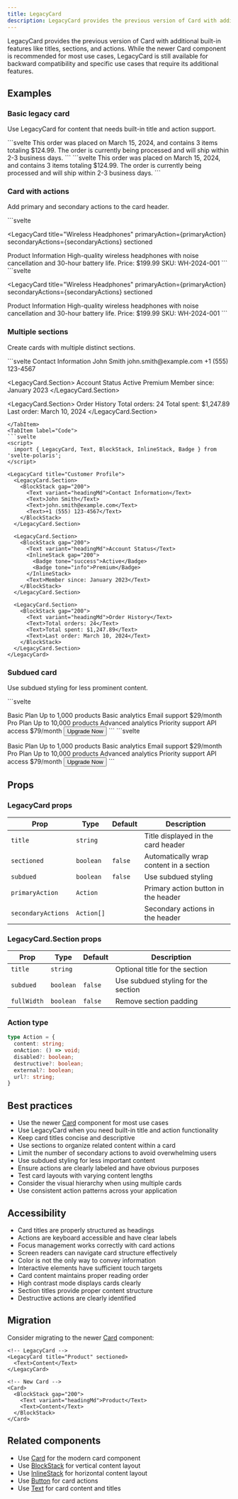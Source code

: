 ```yaml
---
title: LegacyCard
description: LegacyCard provides the previous version of Card with additional features like titles, sections, and actions.
---
```



LegacyCard provides the previous version of Card with additional built-in features like titles, sections, and actions. While the newer Card component is recommended for most use cases, LegacyCard is still available for backward compatibility and specific use cases that require its additional features.

## Examples

### Basic legacy card

Use LegacyCard for content that needs built-in title and action support.

<Tabs>
<TabItem label="Preview">
```svelte
<script>
  import { LegacyCard, Text } from 'svelte-polaris';
</script>

<LegacyCard title="Order details" sectioned>
  <Text>
    This order was placed on March 15, 2024, and contains 3 items totaling $124.99. 
    The order is currently being processed and will ship within 2-3 business days.
  </Text>
</LegacyCard>
```
</TabItem>
<TabItem label="Code">
```svelte
<script>
  import { LegacyCard, Text } from 'svelte-polaris';
</script>

<LegacyCard title="Order details" sectioned>
  <Text>
    This order was placed on March 15, 2024, and contains 3 items totaling $124.99. 
    The order is currently being processed and will ship within 2-3 business days.
  </Text>
</LegacyCard>
```
</TabItem>
</Tabs>

### Card with actions

Add primary and secondary actions to the card header.

<Tabs>
<TabItem label="Preview">
```svelte
<script>
  import { LegacyCard, Text, BlockStack } from 'svelte-polaris';
  
  function handleEdit() {
    console.log('Edit product');
  }
  
  function handleDuplicate() {
    console.log('Duplicate product');
  }
  
  function handleDelete() {
    console.log('Delete product');
  }
  
  const primaryAction = {
    content: 'Edit product',
    onAction: handleEdit
  };
  
  const secondaryActions = [
    {
      content: 'Duplicate',
      onAction: handleDuplicate
    },
    {
      content: 'Delete',
      onAction: handleDelete,
      destructive: true
    }
  ];
</script>

<LegacyCard 
  title="Wireless Headphones" 
  primaryAction={primaryAction}
  secondaryActions={secondaryActions}
  sectioned
>
  <BlockStack gap="200">
    <Text variant="headingMd">Product Information</Text>
    <Text>High-quality wireless headphones with noise cancellation and 30-hour battery life.</Text>
    <Text>Price: $199.99</Text>
    <Text>SKU: WH-2024-001</Text>
  </BlockStack>
</LegacyCard>
```
</TabItem>
<TabItem label="Code">
```svelte
<script>
  import { LegacyCard, Text, BlockStack } from 'svelte-polaris';
  
  function handleEdit() {
    console.log('Edit product');
  }
  
  function handleDuplicate() {
    console.log('Duplicate product');
  }
  
  function handleDelete() {
    console.log('Delete product');
  }
  
  const primaryAction = {
    content: 'Edit product',
    onAction: handleEdit
  };
  
  const secondaryActions = [
    {
      content: 'Duplicate',
      onAction: handleDuplicate
    },
    {
      content: 'Delete',
      onAction: handleDelete,
      destructive: true
    }
  ];
</script>

<LegacyCard 
  title="Wireless Headphones" 
  primaryAction={primaryAction}
  secondaryActions={secondaryActions}
  sectioned
>
  <BlockStack gap="200">
    <Text variant="headingMd">Product Information</Text>
    <Text>High-quality wireless headphones with noise cancellation and 30-hour battery life.</Text>
    <Text>Price: $199.99</Text>
    <Text>SKU: WH-2024-001</Text>
  </BlockStack>
</LegacyCard>
```
</TabItem>
</Tabs>

### Multiple sections

Create cards with multiple distinct sections.

<Tabs>
<TabItem label="Preview">
```svelte
<script>
  import { LegacyCard, Text, BlockStack, InlineStack, Badge } from 'svelte-polaris';
</script>

<LegacyCard title="Customer Profile">
  <LegacyCard.Section>
    <BlockStack gap="200">
      <Text variant="headingMd">Contact Information</Text>
      <Text>John Smith</Text>
      <Text>john.smith@example.com</Text>
      <Text>+1 (555) 123-4567</Text>
    </BlockStack>
  </LegacyCard.Section>
  
  <LegacyCard.Section>
    <BlockStack gap="200">
      <Text variant="headingMd">Account Status</Text>
      <InlineStack gap="200">
        <Badge tone="success">Active</Badge>
        <Badge tone="info">Premium</Badge>
      </InlineStack>
      <Text>Member since: January 2023</Text>
    </BlockStack>
  </LegacyCard.Section>
  
  <LegacyCard.Section>
    <BlockStack gap="200">
      <Text variant="headingMd">Order History</Text>
      <Text>Total orders: 24</Text>
      <Text>Total spent: $1,247.89</Text>
      <Text>Last order: March 10, 2024</Text>
    </BlockStack>
  </LegacyCard.Section>
</LegacyCard>
```
</TabItem>
<TabItem label="Code">
```svelte
<script>
  import { LegacyCard, Text, BlockStack, InlineStack, Badge } from 'svelte-polaris';
</script>

<LegacyCard title="Customer Profile">
  <LegacyCard.Section>
    <BlockStack gap="200">
      <Text variant="headingMd">Contact Information</Text>
      <Text>John Smith</Text>
      <Text>john.smith@example.com</Text>
      <Text>+1 (555) 123-4567</Text>
    </BlockStack>
  </LegacyCard.Section>
  
  <LegacyCard.Section>
    <BlockStack gap="200">
      <Text variant="headingMd">Account Status</Text>
      <InlineStack gap="200">
        <Badge tone="success">Active</Badge>
        <Badge tone="info">Premium</Badge>
      </InlineStack>
      <Text>Member since: January 2023</Text>
    </BlockStack>
  </LegacyCard.Section>
  
  <LegacyCard.Section>
    <BlockStack gap="200">
      <Text variant="headingMd">Order History</Text>
      <Text>Total orders: 24</Text>
      <Text>Total spent: $1,247.89</Text>
      <Text>Last order: March 10, 2024</Text>
    </BlockStack>
  </LegacyCard.Section>
</LegacyCard>
```
</TabItem>
</Tabs>

### Subdued card

Use subdued styling for less prominent content.

<Tabs>
<TabItem label="Preview">
```svelte
<script>
  import { LegacyCard, Text, BlockStack, Button } from 'svelte-polaris';
  
  function handleUpgrade() {
    console.log('Upgrade plan');
  }
</script>

<BlockStack gap="400">
  <LegacyCard title="Current Plan" sectioned>
    <BlockStack gap="200">
      <Text variant="headingMd">Basic Plan</Text>
      <Text>Up to 1,000 products</Text>
      <Text>Basic analytics</Text>
      <Text>Email support</Text>
      <Text variant="headingLg">$29/month</Text>
    </BlockStack>
  </LegacyCard>
  
  <LegacyCard title="Recommended Upgrade" subdued sectioned>
    <BlockStack gap="300">
      <Text variant="headingMd">Pro Plan</Text>
      <Text>Up to 10,000 products</Text>
      <Text>Advanced analytics</Text>
      <Text>Priority support</Text>
      <Text>API access</Text>
      <Text variant="headingLg">$79/month</Text>
      <Button onClick={handleUpgrade}>Upgrade Now</Button>
    </BlockStack>
  </LegacyCard>
</BlockStack>
```
</TabItem>
<TabItem label="Code">
```svelte
<script>
  import { LegacyCard, Text, BlockStack, Button } from 'svelte-polaris';
  
  function handleUpgrade() {
    console.log('Upgrade plan');
  }
</script>

<BlockStack gap="400">
  <LegacyCard title="Current Plan" sectioned>
    <BlockStack gap="200">
      <Text variant="headingMd">Basic Plan</Text>
      <Text>Up to 1,000 products</Text>
      <Text>Basic analytics</Text>
      <Text>Email support</Text>
      <Text variant="headingLg">$29/month</Text>
    </BlockStack>
  </LegacyCard>
  
  <LegacyCard title="Recommended Upgrade" subdued sectioned>
    <BlockStack gap="300">
      <Text variant="headingMd">Pro Plan</Text>
      <Text>Up to 10,000 products</Text>
      <Text>Advanced analytics</Text>
      <Text>Priority support</Text>
      <Text>API access</Text>
      <Text variant="headingLg">$79/month</Text>
      <Button onClick={handleUpgrade}>Upgrade Now</Button>
    </BlockStack>
  </LegacyCard>
</BlockStack>
```
</TabItem>
</Tabs>

## Props

### LegacyCard props

| Prop | Type | Default | Description |
|------|------|---------|-------------|
| `title` | `string` | | Title displayed in the card header |
| `sectioned` | `boolean` | `false` | Automatically wrap content in a section |
| `subdued` | `boolean` | `false` | Use subdued styling |
| `primaryAction` | `Action` | | Primary action button in the header |
| `secondaryActions` | `Action[]` | | Secondary actions in the header |

### LegacyCard.Section props

| Prop | Type | Default | Description |
|------|------|---------|-------------|
| `title` | `string` | | Optional title for the section |
| `subdued` | `boolean` | `false` | Use subdued styling for the section |
| `fullWidth` | `boolean` | `false` | Remove section padding |

### Action type

```typescript
type Action = {
  content: string;
  onAction: () => void;
  disabled?: boolean;
  destructive?: boolean;
  external?: boolean;
  url?: string;
}
```

## Best practices

- Use the newer [Card](/getting-started/card) component for most use cases
- Use LegacyCard when you need built-in title and action functionality
- Keep card titles concise and descriptive
- Use sections to organize related content within a card
- Limit the number of secondary actions to avoid overwhelming users
- Use subdued styling for less important content
- Ensure actions are clearly labeled and have obvious purposes
- Test card layouts with varying content lengths
- Consider the visual hierarchy when using multiple cards
- Use consistent action patterns across your application

## Accessibility

- Card titles are properly structured as headings
- Actions are keyboard accessible and have clear labels
- Focus management works correctly with card actions
- Screen readers can navigate card structure effectively
- Color is not the only way to convey information
- Interactive elements have sufficient touch targets
- Card content maintains proper reading order
- High contrast mode displays cards clearly
- Section titles provide proper content structure
- Destructive actions are clearly identified

## Migration

Consider migrating to the newer [Card](/getting-started/card) component:

```svelte
<!-- LegacyCard -->
<LegacyCard title="Product" sectioned>
  <Text>Content</Text>
</LegacyCard>

<!-- New Card -->
<Card>
  <BlockStack gap="200">
    <Text variant="headingMd">Product</Text>
    <Text>Content</Text>
  </BlockStack>
</Card>
```

## Related components

- Use [Card](/getting-started/card) for the modern card component
- Use [BlockStack](/getting-started/block-stack) for vertical content layout
- Use [InlineStack](/getting-started/inline-stack) for horizontal content layout
- Use [Button](/getting-started/button) for card actions
- Use [Text](/getting-started/text) for card content and titles
